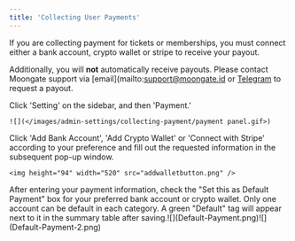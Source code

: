 ```yaml
---
title: 'Collecting User Payments'
---
```


<Warning>
  If you are collecting payment for tickets or memberships, you must connect either a bank account, crypto wallet or stripe to receive your payout.

  Additionally, you will **not** automatically receive payouts. Please contact Moongate support via \[email]\(mailto:support@moongate.id or [Telegram](https://t.me/pweeh) to request a payout.
</Warning>

<Steps>
  <Step title="Navigate to the 'Payment' panel">
    Click 'Setting' on the sidebar, and then 'Payment.'

    ![](</images/admin-settings/collecting-payment/payment panel.gif>)
  </Step>

  <Step title="Add a Bank account / Crypto wallet / Stripe">
    Click 'Add Bank Account', 'Add Crypto Wallet' or 'Connect with Stripe' according to your preference and fill out the requested information in the
    subsequent pop-up window.

    <img height="94" width="520" src="addwalletbutton.png" />
  </Step>

  <Step title="Set Default Payment Method" stepNumber="2">
    After entering your payment information, check the "Set this as Default Payment" box for your preferred bank account or crypto wallet. Only one account can be default in each category. A green "Default" tag will appear next to it in the summary table after saving.![](Default-Payment.png)![](Default-Payment-2.png)
  </Step>
</Steps>
